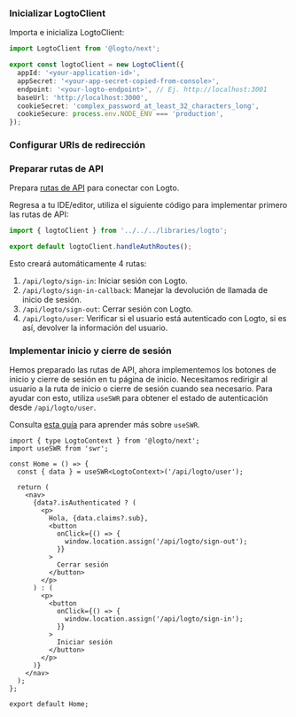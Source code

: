 
### Inicializar LogtoClient

Importa e inicializa LogtoClient:

```ts title="libraries/logto.ts"
import LogtoClient from '@logto/next';

export const logtoClient = new LogtoClient({
  appId: '<your-application-id>',
  appSecret: '<your-app-secret-copied-from-console>',
  endpoint: '<your-logto-endpoint>', // Ej. http://localhost:3001
  baseUrl: 'http://localhost:3000',
  cookieSecret: 'complex_password_at_least_32_characters_long',
  cookieSecure: process.env.NODE_ENV === 'production',
});
```

### Configurar URIs de redirección

<SignInFlowSummary />

<AssumingUrl />

<WebConfigureRedirectUris redirectUri="http://localhost:3000/api/logto/sign-in-callback" />

### Preparar rutas de API

Prepara [rutas de API](https://nextjs.org/docs/pages/building-your-application/routing/api-routes) para conectar con Logto.

Regresa a tu IDE/editor, utiliza el siguiente código para implementar primero las rutas de API:

```ts title="pages/api/logto/[action].ts"
import { logtoClient } from '../../../libraries/logto';

export default logtoClient.handleAuthRoutes();
```

Esto creará automáticamente 4 rutas:

1. `/api/logto/sign-in`: Iniciar sesión con Logto.
2. `/api/logto/sign-in-callback`: Manejar la devolución de llamada de inicio de sesión.
3. `/api/logto/sign-out`: Cerrar sesión con Logto.
4. `/api/logto/user`: Verificar si el usuario está autenticado con Logto, si es así, devolver la información del usuario.

### Implementar inicio y cierre de sesión

Hemos preparado las rutas de API, ahora implementemos los botones de inicio y cierre de sesión en tu página de inicio. Necesitamos redirigir al usuario a la ruta de inicio o cierre de sesión cuando sea necesario. Para ayudar con esto, utiliza `useSWR` para obtener el estado de autenticación desde `/api/logto/user`.

Consulta [esta guía](https://swr.vercel.app/docs/getting-started) para aprender más sobre `useSWR`.

```tsx title="/pages/index.tsx"
import { type LogtoContext } from '@logto/next';
import useSWR from 'swr';

const Home = () => {
  const { data } = useSWR<LogtoContext>('/api/logto/user');

  return (
    <nav>
      {data?.isAuthenticated ? (
        <p>
          Hola, {data.claims?.sub},
          <button
            onClick={() => {
              window.location.assign('/api/logto/sign-out');
            }}
          >
            Cerrar sesión
          </button>
        </p>
      ) : (
        <p>
          <button
            onClick={() => {
              window.location.assign('/api/logto/sign-in');
            }}
          >
            Iniciar sesión
          </button>
        </p>
      )}
    </nav>
  );
};

export default Home;
```

<Checkpoint />
